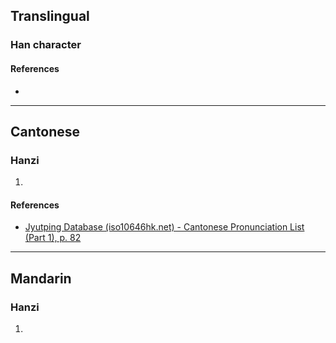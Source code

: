{{character info/new}}
==Translingual==

===Han character===
{{Han char|rn=30|rad=口|as=11|sn=14|four=|canj=RILB|ids=⿰口庸}}

====References====
* {{Han ref|kx=0204.400|dkj=04167|dj=0427.170|hdz=10678.110|uh=5603|ud=22019}}

----

==Cantonese==

===Hanzi===
{{yue-hanzi|jyut=[[cung1]]|y=chung1}}

# {{rfdef|yue|sort=口11}}

====References====
* [http://www.iso10646hk.net/jp/document/download.jsp Jyutping Database (iso10646hk.net) - Cantonese Pronunciation List (Part 1), p. 82]

----

==Mandarin==

===Hanzi===
{{cmn-hanzi|pin=[[chōng]] ([[chong1]])|wg=ch'ung<sup>1</sup>}}

# {{rfdef|cmn|sort=口11}}